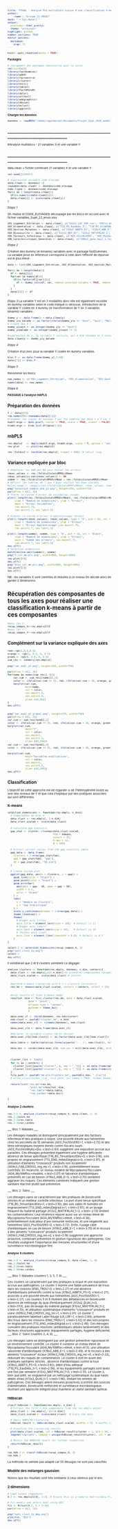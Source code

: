 ```yaml
---
title: "PIGAL - Analyse PLS multiblocs suivie d'une classification k-means des variables respiratoires"
author: 
    -name : "Groupe 22 ENSAI"
date: "`r Sys.Date()`"
output:
  prettydoc::html_pretty:
  theme: "architect"
highlight: github
number_sections: TRUE
editor_options: 
  markdown: 
    wrap: 72
---
```


```{=html}
<style type="text/css">
  body{
    font-size: 5pt;
  }
</style>
```

```r
knitr::opts_chunk$set(echo = TRUE)
```

**Packages**

```r
# chargement des packages nécessaires pour la suite
rm(list=ls())
library(fastDummies)
library(ade4)
library(factoextra)
library(cluster)
library(knitr)
library(table1)
library(FactoMineR)
library(dplyr)
library(writexl)
library(adegraphics)
library(dbscan)
library(mclust)
library(ggplot2)
```

**Charger les données**

```r

donnees <- readRDS("/home/rogerbernat/Documents/Projet_Stat_2025_modelisation/data_post_etape_4_Mean.Rdata")

```

## \_\_\_\_\_\_\_\_\_\_\_\_\_\_\_\_\_\_\_\_\_\_\_\_\_\_\_\_\_\_\_\_\_\_\_\_\_\_\_\_\_\_\_\_\_\_\_\_\_\_\_\_\_\_\_\_\_\_\_\_\_\_\_\_\_\_\_\_\_\_\_\_\_\_\_\_\_\_\_

#Analyse multiblocs - 21 variables X et une variable Y

## \_\_\_\_\_\_\_\_\_\_\_\_\_\_\_\_\_\_\_\_\_\_\_\_\_\_\_\_\_\_\_\_\_\_\_\_\_\_\_\_\_\_\_\_\_\_\_\_\_\_\_\_\_\_\_\_\_\_\_\_\_\_\_\_\_\_\_\_\_\_\_\_\_\_\_\_\_\_\_

data.clean = fichier contenant 21 variables X et une variable Y.


```r
set.seed(1234567)

# suppression variable code elevage
data.clean <- donnees[-1]
rownames(data.clean) <- donnees$code_elevage
noms.ligne <- donnees$code_elevage
for(i in 1:length(data.clean)){
  if(is.numeric(data.clean[i]))
  data.clean[i] <- scale(data.clean[i])
}
```

*Etape 1* 

On réalise et CODE_ELEVAGEle découpage par les blocs en accord avec le fichier variables_Sujet_22_envoi.xlsx

```r
X01_Logement_Entretien <- data.clean[, c("X22x1_LOC_INF_rec", "X07x1_AN_CONST4_mean_3", "ENG_TROU", "T13_ENG_milieuDegrad.x")]
X02_Alimentation <- data.clean[, c("T10_PS_EauDebi_3", "T10_PS_AlimPoNourrLongpPo", "X09x3_FAB_CROISS_reg_rec")]
X03_Gestion_Maladies <- data.clean[, c("X18x2_ABBTX_PS", "X19x2_ABB_E")]
X04_Biosecurite <- data.clean[, c("X12x2_MAT_PC", "X12x2_MAT1FRLAV_1", "T16_BS_TenueSpeciElev", "X13x2_QUAI_t")]
X05_Facteurs_Infectieux <- data.clean[, c("A03_Pos10sVERS", "A03_PosSeroMyAs", "A03_TxPosSero22sTgReel", "A04_My10Mfloc", "A05_TxPos10sGRIPPEReel")]
X06_Caracteristiques_Generales <- data.clean[, c("X06x1_gene_majo_1_rec", "X25x1_ElvAlterChoiPers", "LR_LRF")]
```

*Etape 2*

Création des dummy (ie binaires) variables avec le package fastDummies. La variable prise en référence correspond à celle dont l'effectif de réponse est le plus élevé.

```r

data <- list(X01_Logement_Entretien, X02_Alimentation, X03_Gestion_Maladies, X04_Biosecurite, X05_Facteurs_Infectieux, X06_Caracteristiques_Generales)

for(i in 1:length(data)){
  df <- data[[i]]
  for(var in names(df)){
    if(is.factor(df[[var]])){
      df <- dummy_cols(df, var, remove_selected_columns = TRUE, remove_most_frequent_dummy = TRUE)
    }
  }
  data[[i]] <- df
}
```

*Etape 3* 
La variable Y est en 3 modalités donc elle est également recodée en dummy variables selon le code indiqué ci-dessous.
Introduction de la variable Y codée en 3 dummy (ie transformation de Y en 3 variables binaires) variables :

```r
dummy_y <- data.frame(y = data.clean$y)
dummy_y$y_malade <- as.factor(ifelse(dummy_y$y == "Sain", "Sain", "Malade"))
# Create des 3 Y
dummy_y$sain <- as.integer(dummy_y$y == "Sain")
dummy_y$malade <- as.integer(dummy_y$sain != 1)

#suppression de y, la variable Y initiale, qui a été récodée en 3 niveaux Y
data.clean$y <- dummy_y$y_malade

```

*Etape 4* 

Création d'un bloc pour la variable Y codée en dummy variables.

```r
bloc.Y <- as.data.frame(dummy_y[,3:4])
data[[7]] <- bloc.Y
```

*Etape 5* 

Renommer les blocs:

```r
new_names <- c("X01_Logement_Entretien", "X02_Alimentation", "X03_Gestion_Maladies", "X04_Biosecurite", "X05_Facteurs_Infectieux", "X06_Caracteristiques_Generales", "Bloc_Y")
names(data) <- new_names
```

*Etape 6* 

**PASSAGE à l'analyse mbPLS**

## Préparation des données

```r
Y <- data[[7]]
row.names(Y)<-rownames(data[[1]])
#renommer les lignes du nouveau Y par les numéros des data 1 à 7 car Y prend le code elevage (PIGAL/ELEV/01...) alors que les autres fichiers ont un numéro d'ordre (perte du code_elevage); sans cela le code d'après bloque #à voir si cette étape est nécessaire dans votre code selon la configuration de votre fichier.
dudiY.ergo <- dudi.pca(Y, center = TRUE, scale = TRUE, scannf = FALSE)
ktabX.ergo <- ktab.list.df(data[1:6])
```


## mbPLS

```r
res.mbpls2   <- mbpls(dudiY.ergo, ktabX.ergo, scale = T, option = "uniform", scannf = FALSE, nf = 10)
res.plot     <- plot(res.mbpls2)

res.2foldcv2 <- testdim(res.mbpls2, nrepet = 500)  # calcul long
```

## Variance expliquée par bloc

```R
# Remplacer les NaN par NA pour éviter les erreurs
rmsec_values <- res.2foldcv2$statsRMSEc$Mean
rmsec_values[is.nan(rmsec_values)] <- NA
somme <- res.2foldcv2$statsRMSEv$Mean + res.2foldcv2$statsRMSEc$Mean
# Définir les limites de l'axe Y pour inclure les deux courbes
#ylim_range <- range(c(res.2foldcv2$statsRMSEv$Mean, rmsec_values, somme), na.rm = TRUE)
png("selection_nombre_dim_y2.png", height=250, width=775)
par(mfrow = c(1, 3))
# Tracer la courbe d'erreur de validation (rouge)
plot(1:length(res.2foldcv2$statsRMSEv$Mean), res.2foldcv2$statsRMSEv$Mean, type = "b", pch = 16, col = "black",
     xlab = "Nombre de dimensions", ylab = "Erreur",
     main = "Erreur Validation",
     cex.main=1.75,
     cex.axis=1.7, cex.lab=1.5)

# Ajouter la courbe d'erreur d'apprentissage (bleue)
plot(1:length(rmsec_values), rmsec_values, type = "b", pch = 16, col = "black",
     xlab = "Nombre de dimensions", ylab = "Erreur",
     main = "Erreur Apprentissage",cex.main=1.75,
     cex.axis=1.7, cex.lab=1.5)

plot(1:length(somme), somme, type = "b", pch = 16, col = "black",
     xlab = "Nombre de dimensions", ylab = "Erreur",
     main = "Somme des erreurs", cex.main=1.75,
     cex.axis=1.7, cex.lab=1.5)
dev.off()
# Sélection dimensions
match(min(na.omit(somme)), somme)
png("Y_col_mb-pls.png", width=800, height=800)
res.plot[[4]]
dev.off()
png("bloc_col_mb-pls.png", width=800, height=800)
res.plot[[3]]
dev.off()
```

NB : les variables X sont centrées et réduites à ce niveau
On décide alors de garder 2 dimensions.

# Récupération des composantes de tous les axes pour réaliser une classification k-means à partir de ces composantes

```r
#pour les X
recup_compos_X<-res.mbpls2$lX
#pour les Y
recup_compos_Y<-res.mbpls2$lY
```

## Complément sur la variance expliquée des axes 

```r
red<-rgb(1,0,0,0.5)
orange <- rgb(1, 0.5, 0, 0.5)  
green <- rgb(0, 0.8, 0, 0.5)
sum_res <- summary(res.mbpls2)
```
```r
png("var_expl_y2.png", height=350, width=750)

par(mfrow = c(2, 3))
for(name in names(sum_res)[-1]){
    var.cum <- sum_res[[name]][,2]
    color <- ifelse(var.cum <= 25, red, ifelse(var.cum < 30, orange, green))
    barplot(var.cum,
            main=name,
            col = color,
            cex.main=1.9,
            cex.axis=1.5,
            ylim= c(0,95))
}
dev.off()


png("var_expl_y2_global.png", height=275, width=750)
par(mfrow = c(1, 2))
var.cum <- sum_res$YandX[,2]
color <- ifelse(var.cum <= 25, red, ifelse(var.cum < 30, orange, green))
barplot(var.cum,
            main="Y",
            col = color,
            cex.main=2,
            cex.axis=1.5,
            ylim= c(0,100))
var.cum <- sum_res$YandX[,4]
color <- ifelse(var.cum <= 25, red, ifelse(var.cum < 30, orange, green))

barplot(var.cum,
            main="Variables explicatives",
            col = color,
            cex.main=2,
            cex.axis=1.5,
            ylim= c(0,100))
dev.off()
```

## Classification

L’objectif de cette approche est de regarder si de l’hétérogénéité existe au sein des niveaux de Y et que cela s’explique par des pratiques associées qui sont différentes.

### K-means

```r

selection_dimensions <- function(res.mbpls, n_dim){
  # composantes du bloc X
  data_clust <- res.mbpls[, 1:n_dim]
  data_clust.scaled <- scale(data_clust)
  
  # calculate gap statistic
  gap_stat <- cluster::clusGap(data_clust.scaled,
                               FUN = kmeans,
                               nstart = 25,
                               K.max = 12,
                               B = 150)
  
  # Extract correct values from the gap statistic table
  gap_data <- data.frame(
    clusters = 1:nrow(gap_stat$Tab),
    gap = gap_stat$Tab[, "gap"],
    SE = gap_stat$Tab[, "SE.sim"]
  )
  
  # Create custom plot
  ggplot(gap_data, aes(x = clusters, y = gap)) +
    geom_line(color = "black") +
    geom_point(color = "black") +
    geom_errorbar(
      aes(ymin = gap - SE, ymax = gap + SE),
      width = 0.2,
      color = "black"
    ) +
    labs(
      x = "Nombre de Clusters",
      y = "Gap Statistique"
    ) +
    scale_x_continuous(breaks = 1:nrow(gap_data)) +
    theme_linedraw() +
    theme(
      # Bigger axis titles
      axis.title = element_text(size = 18),  # Default is 11
      # Bigger axis labels
      axis.text = element_text(size = 14),   # Default is 10
      # Thicker axis lines
      axis.line = element_line(linewidth = 0.8)  # Default is 0.5
    )
}
```

```R
select.2 <- selection_dimensions(recup_compos_X, 2)
png("opti_clust_2y.png")
select.2
dev.off()
```

Il semblerait que 2 et 8 clusters semblent ce dégager.

```r
analyse_clusters <- function(res.mbpls, donnees, n_dim, centers){
  data_clust <- res.mbpls[,c(1:n_dim)] #x premières composantes récupérées pour la suite de la classification
  data_clust.scaled <- scale(data_clust) # centrer


  #perform k-means clustering with k = x clusters (x=centers)
  res.km <- kmeans(data_clust.scaled, centers = centers, nstart = 25)


  #plot results of final k-means model
  resultat.2dim <- fviz_cluster(res.km, data = data_clust.scaled,
              geom = "point",
              ellipse.type = "convex", 
              ggtheme = theme_bw()
              )

  data.avec_cl <- cbind(donnees, res.km$cluster)
  nom.clust <- paste0("cluster_km", n_dim)
  names(data.avec_cl) <- c(names(donnees), nom.clust)

  data.avec_clb <- data.frame(data.avec_cl)

  #déclarer la variable cluster_km en facteur
  data.avec_clb[[nom.clust]] <- as.factor(data.avec_clb[[nom.clust]])

  data.table <- kable(table1(as.formula(paste("~ . |", nom.clust)), data = data.avec_clb))

  data.dsc <- catdes(data.avec_clb, num.var = ncol(data.avec_clb), proba =0.05)$category

  

  cluster_list <- list()
  for (i in 1:centers) {
    cluster_list[[paste("cluster", i, sep = "_")]] <- as.data.frame(data.dsc[[as.character(i)]])
    cluster_list[[paste("cluster", i, sep = "_")]] <- as.data.frame(cluster_list[[paste("cluster", i, sep = "_")]], rownames = "Variable")
  }
  file_path <- paste0("mb-pls/Clusters_km", paste0(n_dim, ".xlsx"))
  # write_xlsx(cluster_list, file_path, col_names = TRUE, format_headers = TRUE, use_zip64 = FALSE)
  
  return(list("res.km"=res.km,
               "plot.km"=resultat.2dim,
               "res.table"=data.table,
               "res.catdes"=data.dsc))

}
```

#### Analyse 2 clusters

```R
res.2.2 <- analyse_clusters(recup_compos_X, data.clean, 2, 3)
res.2.2$plot.km
res.2.2$res.table
res.2.2$res.catdes
```

___ Bloc 1: Malades ___

Les élevages malades se distinguent principalement par des facteurs infectieux et des pratiques à risque. Une posivité élevée aux helminthes chez les porcelets de 10 semaines (A03_Pos10sVERS=1, v.test=3.72) et des titres sérologiques moyens élevés contre Ascaris suum (A03_PosSeroMyAs=Oui, v.test=2.63) suggèrent une exposition accrue aux parasites. Ces élevages présentent également une hygiène déficiente : absence de tenue spécifique (T16_BS_TenueSpeciElev=0, v.test=3.16), sols propres en engraissement (T13_ENG_milieuDegrad.x=0, v.test=2.97), et utilisation d’aliments "croissance" produits non localement (X09x3_FAB_CROISS_reg_rec=1, v.test=3.19), potentiellement moins contrôlés. En revanche, un niveau modéré de Mycoplasma flocculare (A04_My10Mfloc=modéré, v.test=3.07) et l’absence d’antibiotiques préventifs en cas de besoin (X19x2_ABB_E=0, v.test=3.70) semblent aggraver les risques. Ces éléments combinés indiquent une gestion sanitaire réactive plutôt que préventive.

___ Bloc 2: Sains ___

Les élevages sains se caractérisent par des pratiques de biosécurité strictes et un meilleur contrôle infectieux. Le port d’une tenue spécifique (T16_BS_TenueSpeciElev=1, v.test=3.16), des sols salles et humides en engraissement (T13_ENG_milieuDegrad.x=1, v.test=2.97), et un lavage fréquent du matériel partagé (X12x2_MAT1FRLAV_1=2, v.test=-2.13) limitent les contaminations. Leur résilience repose aussi sur un niveau élevé de Mycoplasma flocculare (A04_My10Mfloc=élevé, v.test=4.36), potentiellement indicateur d’une immunité renforcée, et une négativité aux helminthes (A03_Pos10sVERS=0, v.test=3.72). Enfin, l’usage ciblé d’antibiotiques en cas de besoin (X19x2_ABB_E=1, v.test=3.70) et le recours à des aliments "croissance"  produits localement (X09x3_FAB_CROISS_reg_rec=0, v.test=3.19) suggèrent une approche proactive, combinant prévention et gestion rigoureuse des pathogènes. Ces résultats soulignent l’importance des mesures structurelles et d’une surveillance microbiologique fine.

#### Analyse 8 clusters

```R
res.2.8 <- analyse_clusters(recup_compos_X, data.clean, 2, 8)
res.2.8$plot.km
res.2.8$res.table
res.2.8$res.catdes
```

___ Bloc 1: Malades (clusters 1, 3, 5, 7, 8) ___

Ces clusters se caractérisent par des pratiques à risque et une exposition accrue aux pathogènes. Le cluster 3 montre une faible prévalence de trous dans les cloisons (ENG_TROU=0, v.test=2.27) et une absence d’antibiotiques préventifs contre la toux (X18x2_ABBTX_PS=0, v.test=2.27), associés à une posivité élevée aux helminthes (A03_Pos10sVERS=1, v.test=2.27). Les clusters 5 et 8 révèlent des défaillances en biosécurité : absence de nettoyage du quai d’embarquement (X13x2_QUAI_t=0, v.test=3.13), pas de lavage du materiel partagé (X12x2_MAT1FRLAV_1=2, v.test=4.70), et utilisation systématique d’aliments "croissance" produits en usine (X09x3_FAB_CROISS_reg_rec=1, v.test=2.01). Le cluster 7, paradoxalement labellisé Label Rouge (LR_LRF=1, v.test=2.89), présente des trous dans les cloisons (ENG_TROU=1, v.test=3.32) et des sols propres en engraissement (T13_ENG_milieuDegrad.x=1, v.test=2.48). Ces élevages cumulent des pratiques réactives (antibiotiques utilisés tardivement) et des facteurs structurels aggravants (équipements partagés, hygiène déficiente).
___ Bloc 2: Sains (clusters 2, 4, 6) ___

Les élevages sains se distinguent par une gestion préventive rigoureuse et un environnement contrôlé. Le cluster 4 combine un niveau élevé de Mycoplasma flocculare (A04_My10Mfloc=élevé, v.test=4.13), une utilisation raisonnée d’antibiotiques (X19x2_ABB_E=1, v.test=2.49), et le recours à des aliments "croissance" locaux (X09x3_FAB_CROISS_reg_rec=0, v.test=3.22), réduisant les risques de contamination. Le cluster 6 met en avant des pratiques sanitaires strictes : absence d’antibiotiques contre la toux (X18x2_ABBTX_PS=0, v.test=3.82), débit d’eau adéquat (T10_PS_EauDebi_3=1, v.test=2.56), et les équipements partagés sont lavés une fois par semaine (X12x2_MAT1FRLAV_1=0, v.test=2.51). Le cluster 2, bien que petit, se singularise par un nettoyage systématique du quai hauts débits d’eau (X13x2_QUAI_t=1, v.test=1.96), limitant les entrées de pathogènes. Ces élevages allient mesures proactives (contrôle des sources d’alimentation, biosécurité renforcée) et surveillance microbiologique, illustrant une approche intégrée pour maintenir un statut sanitaire optimal.

### Hdbscan

```r
clasif.hdbscan <- function(res.mbpls, n_dim) {
  # Extract the first n_dim components from the res.mbpls object
  data_clust <- res.mbpls[, c(1:n_dim)]
  data_clust.scaled <- scale(data_clust)  # Scale the data

  # Apply HDBSCAN clustering
  hdbscan_result <- hdbscan(data_clust.scaled, minPts = 5)  # minPts is a key parameter for HDBSCAN

  # Visualize the clustering results
  plot(data_clust.scaled, col = hdbscan_result$cluster + 1, pch = 20, main = "HDBSCAN Clustering")
  legend("topright", legend = unique(hdbscan_result$cluster), col = unique(hdbscan_result$cluster + 1), pch = 20)

  # Return the HDBSCAN result for further inspection
  return(hdbscan_result)
}
```
```R
res.hdb.2 <- clasif.hdbscan(recup_compos_X, 2)
res.hdb.2
```

La méthode ne semble pas adapté car 55 élevages ne sont pas classifiés

### Modèle des mèlanges gaussien

Notons que les resultats sont trés similaires à ceux obtenus par le knn.

### 2 dimensions

```R
# Load latent components
X.2 <- res.mbpls2$lX[, 1:2]  # Ensure this is a numeric matrix/data.frame

# Fit models and select best using BIC
fit <- Mclust(X.2, G = 1:10)
par(mfrow = c(1, 1))

png("opti_clust_2y_mmg.png")
plot(fit, "BIC")
dev.off()
```


